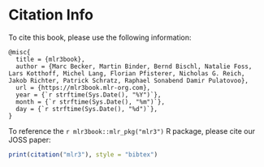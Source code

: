 # Citation Info

To cite this book, please use the following information:

<!-- FIXME: make dynamic after https://github.com/quarto-dev/quarto-cli/discussions/1072 -->
```
@misc{
  title = {mlr3book},
  author = {Marc Becker, Martin Binder, Bernd Bischl, Natalie Foss, Lars Kotthoff, Michel Lang, Florian Pfisterer, Nicholas G. Reich, Jakob Richter, Patrick Schratz, Raphael Sonabend Damir Pulatovoo},
  url = {https://mlr3book.mlr-org.com},
  year = {`r strftime(Sys.Date(), "%Y")`},
  month = {`r strftime(Sys.Date(), "%m")`},
  day = {`r strftime(Sys.Date(), "%d")`},
}
```

To reference the `r mlr3book::mlr_pkg("mlr3")` R package, please cite our JOSS paper:

```r
print(citation("mlr3"), style = "bibtex")
```
